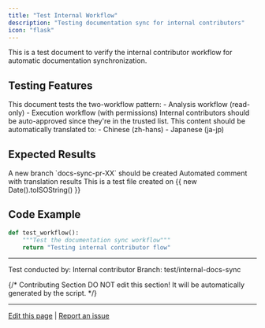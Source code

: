 ```yaml
---
title: "Test Internal Workflow"
description: "Testing documentation sync for internal contributors"
icon: "flask"
---
```


This is a test document to verify the internal contributor workflow for automatic documentation synchronization.

## Testing Features

<AccordionGroup>
  <Accordion title="Workflow Testing">
    This document tests the two-workflow pattern:
    - Analysis workflow (read-only)
    - Execution workflow (with permissions)
  </Accordion>

  <Accordion title="Auto-Approval">
    Internal contributors should be auto-approved since they're in the trusted list.
  </Accordion>

  <Accordion title="Translation Generation">
    This content should be automatically translated to:
    - Chinese (zh-hans)
    - Japanese (ja-jp)
  </Accordion>
</AccordionGroup>

## Expected Results

<CardGroup cols={2}>
  <Card title="Sync Branch" icon="code-branch">
    A new branch `docs-sync-pr-XX` should be created
  </Card>
  <Card title="PR Comment" icon="comment">
    Automated comment with translation results
  </Card>
</CardGroup>

<Note>
  This is a test file created on {{ new Date().toISOString() }}
</Note>

## Code Example

```python
def test_workflow():
    """Test the documentation sync workflow"""
    return "Testing internal contributor flow"
```

---

Test conducted by: Internal contributor
Branch: test/internal-docs-sync

{/*
Contributing Section
DO NOT edit this section!
It will be automatically generated by the script.
*/}

---

[Edit this page](https://github.com/langgenius/dify-docs/edit/main/en/documentation/pages/getting-started/test-internal.mdx) | [Report an issue](https://github.com/langgenius/dify-docs/issues/new?template=docs.yml)

